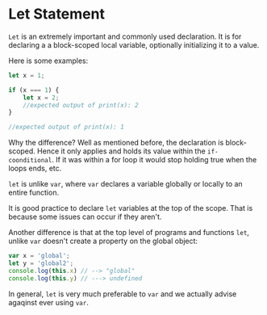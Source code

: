 

# Let Statement

`Let` is an extremely important and commonly used declaration. It is for declaring a a block-scoped local variable, optionally initializing it to a value.

Here is some examples:

```js
let x = 1;

if (x === 1) {
    let x = 2;
    //expected output of print(x): 2
}

//expected output of print(x): 1
```
Why the difference? Well as mentioned before, the declaration is block-scoped. Hence it only applies and holds its value within the `if-coonditional`. If it was within a for loop it would stop holding true when the loops ends, etc. 

`let` is unlike `var`, where `var` declares a variable globally or locally to an entire function. 

It is good practice to declare `let` variables at the top of the scope. That is because some issues can occur if they aren't.

Another difference is that at the top level of programs and functions `let`, unlike `var` doesn't create a property on the global object:

```js
var x = 'global';
let y = 'global2';
console.log(this.x) // --> "global"
console.log(this.y) // ---> undefined
```

In general, `let` is very much preferable to `var` and we actually advise agaqinst ever using `var`.